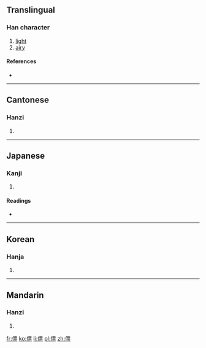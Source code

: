 ==Translingual==

===Han character===
{{Han char|rn=9|rad=人|as=11|sn=13|four=2129<sub>1</sub>|canj=人一田火 (OMWF)|ids=⿰[[亻]][[票]]}}

# [[light]]
# [[airy]]

====References====
* {{Han ref|kx=0115.190|dkj=01047|dj=0246.070|hdz=10210.010|uh=50C4|ud=20676|bh=DCB8|bd=56504}}

----

==Cantonese==

===Hanzi===
{{yue-hanzi|jyut=|y=piu3}}

# {{defn|lang=yue|sort=人11}}

----

==Japanese==

===Kanji===
{{ja-kanji|grade=|rs=人11}}

# {{defn|lang=ja|sort=人11}}

====Readings====
* {{ja-readings|on=[[ひょう]] (hyō)|kun=[[かるい]] (karui), [[かろんずる]] (karonzuru), [[すばやい]] (subayai)}}

----

==Korean==

===Hanja===
{{ko-hanja|hangeul=표|rv=pyo|mr=p'yo}}

# {{defn|lang=ko|sort=人11}}

----

==Mandarin==

===Hanzi===
{{cmn-hanzi|pin=[[piào]] ([[piao4]])|wg=p'iao<sup>4</sup>}}

# {{defn|lang=cmn|sort=人11}}

[[fr:僄]]
[[ko:僄]]
[[li:僄]]
[[pl:僄]]
[[zh:僄]]